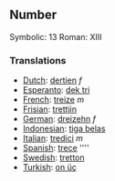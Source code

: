 ==Number==

Symbolic: 13
Roman: XIII

===Translations===

*[[Dutch]]: [[dertien]] ''f''
*[[Esperanto]]: [[dek tri]]
*[[French]]: [[treize]] ''m''
*[[Frisian]]: [[trettjin]]
*[[German]]: [[dreizehn]] ''f''
*[[Indonesian]]: [[tiga belas]]
*[[Italian]]: [[tredici]] ''m''
*[[Spanish]]: [[trece]] ''''
*[[Swedish]]: [[tretton]]
*[[Turkish]]: [[on üç]]